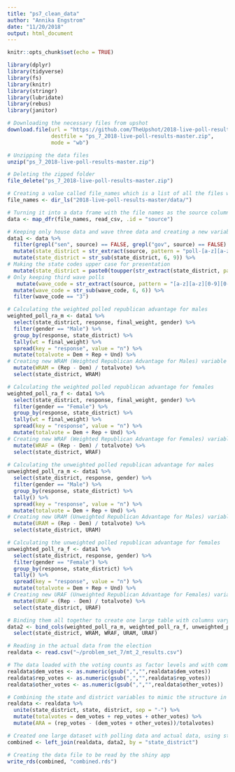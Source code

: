 ```yaml
---
title: "ps7_clean_data"
author: "Annika Engstrom"
date: "11/20/2018"
output: html_document
---
```


```r
knitr::opts_chunk$set(echo = TRUE)

library(dplyr)
library(tidyverse)
library(fs)
library(knitr)
library(stringr)
library(lubridate)
library(rebus)
library(janitor)

# Downloading the necessary files from upshot
download.file(url = "https://github.com/TheUpshot/2018-live-poll-results/archive/master.zip",
              destfile = "ps_7_2018-live-poll-results-master.zip",
              mode = "wb")

# Unzipping the data files
unzip("ps_7_2018-live-poll-results-master.zip")

# Deleting the zipped folder
file_delete("ps_7_2018-live-poll-results-master.zip")

# Creating a value called file_names which is a list of all the files within the upshot folder
file_names <- dir_ls("2018-live-poll-results-master/data/")

# Turning it into a data frame with the file names as the source column
data <- map_dfr(file_names, read_csv, .id = "source")

```

```r

# Keeping only house data and wave three data and creating a new variable called state district
data1 <- data %>%
  filter(grepl("sen", source) == FALSE, grepl("gov", source) == FALSE) %>%
  mutate(state_district = str_extract(source, pattern = "poll-[a-z][a-z][0-9][0-9]")) %>% 
  mutate(state_district = str_sub(state_district, 6, 9)) %>%
# Making the state codes upper case for presentation  
  mutate(state_district = paste0(toupper(str_extract(state_district, pattern = "[a-z][a-z]")), "-", str_extract(state_district, pattern = "\\d\\d"))) %>%
# Only keeping third wave polls 
   mutate(wave_code = str_extract(source, pattern = "[a-z][a-z][0-9][0-9]-[0-9]")) %>%
  mutate(wave_code = str_sub(wave_code, 6, 6)) %>%
  filter(wave_code == "3")

# Calculating the weighted polled republican advantage for males
weighted_poll_ra_m <- data1 %>%
  select(state_district, response, final_weight, gender) %>%
  filter(gender == "Male") %>%
  group_by(response, state_district) %>%
  tally(wt = final_weight) %>%
  spread(key = "response", value = "n") %>%
  mutate(totalvote = Dem + Rep + Und) %>%
# Creating new WRAM (Weighted Republican Advantage for Males) variable
  mutate(WRAM = (Rep - Dem) / totalvote) %>%
  select(state_district, WRAM)

# Calculating the weighted polled republican advantage for females  
weighted_poll_ra_f <- data1 %>%
  select(state_district, response, final_weight, gender) %>%
  filter(gender == "Female") %>%
  group_by(response, state_district) %>%
  tally(wt = final_weight) %>%
  spread(key = "response", value = "n") %>%
  mutate(totalvote = Dem + Rep + Und) %>%
# Creating new WRAF (Weighted Republican Advantage for Females) variable
  mutate(WRAF = (Rep - Dem) / totalvote) %>%
  select(state_district, WRAF)
  
# Calculating the unweighted polled republican advantage for males 
unweighted_poll_ra_m <- data1 %>%
  select(state_district, response, gender) %>%
  filter(gender == "Male") %>%
  group_by(response, state_district) %>%
  tally() %>%
  spread(key = "response", value = "n") %>%
  mutate(totalvote = Dem + Rep + Und) %>%
# Creating new URAM (Unweighted Republican Advantage for Males) variable 
  mutate(URAM = (Rep - Dem) / totalvote) %>%
  select(state_district, URAM)

# Calculating the unweighted polled republican advantage for females 
unweighted_poll_ra_f <- data1 %>%
  select(state_district, response, gender) %>%
  filter(gender == "Female") %>%
  group_by(response, state_district) %>%
  tally() %>%
  spread(key = "response", value = "n") %>%
  mutate(totalvote = Dem + Rep + Und) %>%
# Creating new URAF (Unweighted Republican Advantage for Females) variable 
  mutate(URAF = (Rep - Dem) / totalvote) %>%
  select(state_district, URAF)

# Binding them all together to create one large table with columns varying by weighting and by gender
data2 <- bind_cols(weighted_poll_ra_m, weighted_poll_ra_f, unweighted_poll_ra_m, unweighted_poll_ra_f) %>%
  select(state_district, WRAM, WRAF, URAM, URAF)

```

```r
# Reading in the actual data from the election
realdata <- read.csv("~/problem_set_7/mt_2_results.csv")

# The data loaded with the voting counts as factor levels and with commas separating each 1000 (e.g. 10,453 vs. 10453) and so I converted it to numeric form to use in calculations and present in a graph. 
realdata$dem_votes <- as.numeric(gsub(",","",realdata$dem_votes))
realdata$rep_votes <- as.numeric(gsub(",","",realdata$rep_votes))
realdata$other_votes <- as.numeric(gsub(",","",realdata$other_votes))

# Combining the state and district variables to mimic the structure in the polling data by having a capitalised state code, followed by a dash, followed by the numerical district code. Also created the ARA (Actual Republican Advantage) variable.
realdata <- realdata %>%
  unite(state_district, state, district, sep = "-") %>%
  mutate(totalvotes = dem_votes + rep_votes + other_votes) %>%
  mutate(ARA = (rep_votes - (dem_votes + other_votes))/totalvotes)

# Created one large dataset with polling data and actual data, using state district code as the combining column
combined <- left_join(realdata, data2, by = "state_district")

# Creating the data file to be read by the shiny app
write_rds(combined, "combined.rds")

```

